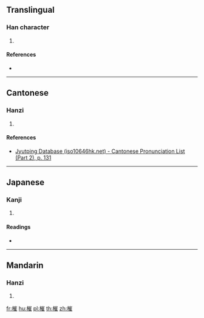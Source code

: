 ==Translingual==

===Han character===
{{Han char|rn=75|rad=木|as=11|sn=15|four=|canj=DUOG|ids=⿰木崔}}

# {{defn|Han|sort=木11}}

====References====
* {{Han ref|kx=0547.140|dkj=15371|dj=0935.120|hdz=21280.040|uh=69EF|ud=27119}}

----

==Cantonese==

===Hanzi===
{{yue-hanzi|jyut=[[ceoi4]]|y=cheui4}}

# {{defn|lang=yue|sort=木11}}

====References====
*[http://www.iso10646hk.net/jp/document/download.jsp Jyutping Database (iso10646hk.net) - Cantonese Pronunciation List (Part 2), p. 131]

----

==Japanese==

===Kanji===
{{ja-kanji|grade=|rs=木11}}

# {{defn|lang=ja|sort=木11}}

====Readings====
* {{ja-readings|on=[[さい]] (sai), [[せ]] (se)|kun=[[つむ]] (tsumu)}}

----

==Mandarin==

===Hanzi===
{{cmn-hanzi|pin=[[cuī]] ([[cui1]])|wg=ts'ui<sup>1</sup>}}

# {{defn|lang=cmn|sort=木11}}

[[fr:槯]]
[[hu:槯]]
[[pl:槯]]
[[th:槯]]
[[zh:槯]]